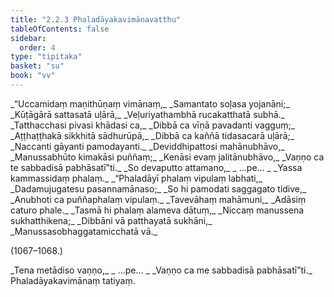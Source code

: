 ```yaml
---
title: "2.2.3 Phaladāyakavimānavatthu"
tableOfContents: false
sidebar:
  order: 4
type: "tipitaka"
basket: "su"
book: "vv"
---
```



<DynamicBreadcrumb />

<Division number="1060" book="vv" bookNo="19" page="97">

<Paragraph number="908" type="verses" book="vv">
_“Uccamidaṃ maṇithūṇaṃ vimānaṃ,_  
_Samantato soḷasa yojanāni;_  
_Kūṭāgārā sattasatā uḷārā,_  
_Veḷuriyathambhā rucakatthatā subhā._  

</Paragraph>

</Division>
<Division number="1061" book="vv" bookNo="19" page="97">

<Paragraph number="909" type="verses" book="vv">
_Tatthacchasi pivasi khādasi ca,_  
_Dibbā ca vīṇā pavadanti vagguṃ;_  
_Aṭṭhaṭṭhakā sikkhitā sādhurūpā,_  
_Dibbā ca kaññā tidasacarā uḷārā;_  
_Naccanti gāyanti pamodayanti._  

</Paragraph>

</Division>
<Division number="1062" book="vv" bookNo="19" page="97">

<Paragraph number="910" type="verses" book="vv">
_Deviddhipattosi mahānubhāvo,_  
_Manussabhūto kimakāsi puññaṃ;_  
_Kenāsi evaṃ jalitānubhāvo,_  
_Vaṇṇo ca te sabbadisā pabhāsatī”ti._  

</Paragraph>

</Division>
<Division number="1063" book="vv" bookNo="19" page="97">

<Paragraph number="911" type="verses" book="vv">
_So devaputto attamano,_  
_ …pe… _  
_Yassa kammassidaṃ phalaṃ._  

</Paragraph>

</Division>
<Division number="1064" book="vv" bookNo="19" page="97">

<Paragraph number="912" type="verses" book="vv">
_“Phaladāyī phalaṃ vipulaṃ labhati,_  
_Dadamujugatesu pasannamānaso;_  
_So hi pamodati saggagato tidive,_  
_Anubhoti ca puññaphalaṃ vipulaṃ._  

</Paragraph>

</Division>
<Division number="1065" book="vv" bookNo="19" page="97">

<Paragraph number="913" type="verses" book="vv">
_Tavevāhaṃ mahāmuni,_  
_Adāsiṃ caturo phale._  

</Paragraph>

</Division>
<Division number="1066" book="vv" bookNo="19" page="97">

<Paragraph number="914" type="verses" book="vv">
_Tasmā hi phalaṃ alameva dātuṃ,_  
_Niccaṃ manussena sukhatthikena;_  
_Dibbāni vā patthayatā sukhāni,_  
_Manussasobhaggatamicchatā vā._  


(1067–1068.)
</Paragraph>

<Paragraph number="915" type="verses" book="vv">
_Tena metādiso vaṇṇo,_  
_ …pe… _  
_Vaṇṇo ca me sabbadisā pabhāsatī”ti._  


</Paragraph>
</Division>

<Paragraph number="916" type="center" book="vv">
Phaladāyakavimānaṃ tatiyaṃ.
</Paragraph>